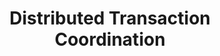 ---
id: "db_mq_020"
questionType: "MULTIPLE_CHOICE"
title: "Distributed Transaction Coordination"
description: "Which protocol ensures that all participants in a distributed transaction either commit or roll back?"
difficulty: "HARD"
category: "Database"
options:
  - "Two-Phase Commit (2PC)"
  - "Three-Phase Lock (3PL)"
  - "Atomic Multicast"
  - "Rollback Segmentation"
correctAnswer: 0
---